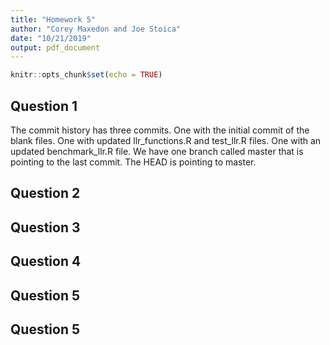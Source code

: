 ```yaml
---
title: "Homework 5"
author: "Corey Maxedon and Joe Stoica"
date: "10/21/2019"
output: pdf_document
---
```


```r
knitr::opts_chunk$set(echo = TRUE)
```

## Question 1
The commit history has three commits. One with the initial commit of the blank files. One with updated llr_functions.R and test_llr.R files. One with an updated benchmark_llr.R file. We have one branch called master that is pointing to the last commit. The HEAD is pointing to master.


## Question 2

## Question 3

## Question 4

## Question 5

## Question 5

